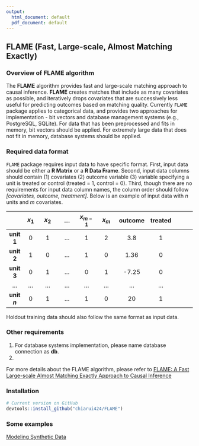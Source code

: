 ```yaml
---
output:
  html_document: default
  pdf_document: default
---
```

## FLAME (Fast, Large-scale, Almost Matching Exactly)

### Overview of FLAME algorithm 

The **FLAME** algorithm provides fast and large-scale matching approach to causal inference. **FLAME** creates matches that include as many covariates as possible, and iteratively drops covariates that are successively less useful for predicting outcomes based on matching quality. Currently `FLAME` package applies to categorical data, and provides two approaches for implementation - bit vectors and database management systems (e.g., PostgreSQL, SQLite). For data that has been preprocessed and fits in memory, bit vectors should be applied. For extremely large data that does not fit in memory, database systems should be applied.

### Required data format

`FLAME` package requires input data to have specific format. First, input data should be either a **R Matrix** or a **R Data Frame**. Second, input data columns should contain (1) covariates (2) outcome variable (3) variable specifying a unit is treated or control (treated = 1, control = 0). Third, though there are no requirements for input data column names, the column order should follow *[covariates, outcome, treatment]*. Below is an example of input data with $n$ units and $m$ covariates.

|       | **$x_1$** | **$x_2$** | **...** | **$x_{m-1}$** | **$x_m$** | **outcome** | **treated** |
| :---: | :---: | :-----: | :-----: | :-----: | :-----: | :-----: | :-----: | :-----: |
| **unit 1** | 0     | 1     | ... | 1         | 2     | 3.8     | 1       |
| **unit 2** | 1     | 0     | ... | 1         | 0     | 1.36    | 0       |
| **unit 3** | 0     | 1     | ... | 0         | 1     | -7.25   | 0       |
| ... | ...     | ...     | ... | ...       | ...     | ...   | ...    |
| **unit $n$** | 0     | 1     | ... | 1         | 0     | 20   | 1       |

Holdout training data should also follow the same format as input data.

### Other requirements

1. For database systems implementation, please name database connection as **db**.
2. 



For more details about the FLAME algorithm, please refer to [FLAME: A Fast Large-scale Almost Matching Exactly Approach to Causal Inference ](https://arxiv.org/pdf/1707.06315.pdf)  


### Installation  

```r
# Current version on GitHub
devtools::install_github("chiarui424/FLAME") 
```

### Some examples 

[Modeling Synthetic Data](articles/Synthetic_Data.html)
